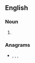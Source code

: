 ==English==

===Noun===
{{head|en|noun plural form}}

# {{plural of|stealer|lang=en}}

===Anagrams===
* {{l|en|rateless}}, {{l|en|tearless}}, {{l|en|tesselar}}, {{l|en|tesseral}}